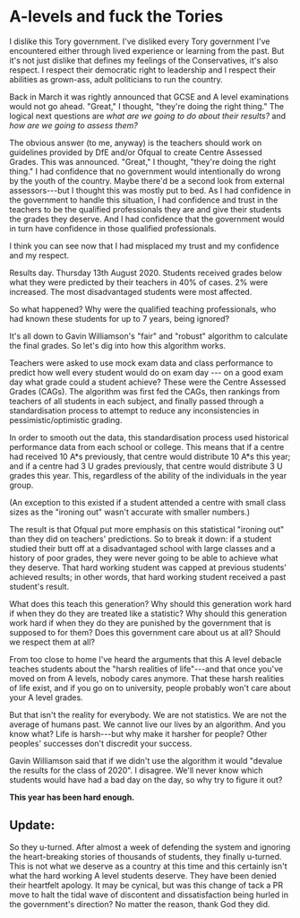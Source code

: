 # A-levels and fuck the Tories

I dislike this Tory government. I've disliked every Tory government I've encountered either through lived experience or learning from the past. But it's not just dislike that defines my feelings of the Conservatives, it's also respect. I respect their democratic right to leadership and I respect their abilities as grown-ass, adult politicians to run the country.

Back in March it was rightly announced that GCSE and A level examinations would not go ahead. "Great," I thought, "they're doing the right thing." The logical next questions are _what are we going to do about their results?_ and _how are we going to assess them?_

The obvious answer (to me, anyway) is the teachers should work on guidelines provided by DfE and/or Ofqual to create Centre Assessed Grades. This was announced. "Great," I thought, "they're doing the right thing." I had confidence that no government would intentionally do wrong by the youth of the country. Maybe there'd be a second look from external assessors---but I thought this was mostly put to bed. As I had confidence in the government to handle this situation, I had confidence and trust in the teachers to be the qualified professionals they are and give their students the grades they deserve. And I had confidence that the government would in turn have confidence in those qualified professionals.

I think you can see now that I had misplaced my trust and my confidence and my respect.

Results day. Thursday 13th August 2020. Students received grades below what they were predicted by their teachers in 40% of cases. 2% were increased. The most disadvantaged students were most affected.

So what happened? Why were the qualified teaching professionals, who had known these students for up to 7 years, being ignored?

It's all down to Gavin Williamson's "fair" and "robust" algorithm to calculate the final grades. So let's dig into how this algorithm works.

Teachers were asked to use mock exam data and class performance to predict how well every student would do on exam day --- on a good exam day what grade could a student achieve? These were the Centre Assessed Grades (CAGs). The algorithm was first fed the CAGs, then rankings from teachers of all students in each subject, and finally passed through a standardisation process to attempt to reduce any inconsistencies in pessimistic/optimistic grading.

In order to smooth out the data, this standardisation process used historical performance data from each school or college. This means that if a centre had received 10 A\*s previously, that centre would distribute 10 A\*s this year; and if a centre had 3 U grades previously, that centre would distribute 3 U grades this year. This, regardless of the ability of the individuals in the year group.

(An exception to this existed if a student attended a centre with small class sizes as the "ironing out" wasn't accurate with smaller numbers.)

The result is that Ofqual put more emphasis on this statistical "ironing out" than they did on teachers' predictions. So to break it down: if a student studied their butt off at a disadvantaged school with large classes and a history of poor grades, they were never going to be able to achieve what they deserve. That hard working student was capped at previous students' achieved results; in other words, that hard working student received a past student's result.

What does this teach this generation? Why should this generation work hard if when they do they are treated like a statistic? Why should this generation work hard if when they do they are punished by the government that is supposed to for them? Does this government care about us at all? Should we respect them at all?

From too close to home I've heard the arguments that this A level debacle teaches students about the "harsh realities of life"---and that once you've moved on from A levels, nobody cares anymore. That these harsh realities of life exist, and if you go on to university, people probably won't care about your A level grades.

But that isn't the reality for everybody. We are not statistics. We are not the average of humans past. We cannot live our lives by an algorithm. And you know what? Life is harsh---but why make it harsher for people? Other peoples' successes don't discredit your success.

Gavin Williamson said that if we didn't use the algorithm it would "devalue the results for the class of 2020". I disagree. We'll never know which students would have had a bad day on the day, so why try to figure it out?

**This year has been hard enough.**

## Update:
So they u-turned. After almost a week of defending the system and ignoring the heart-breaking stories of thousands of students, they finally u-turned. This is not what we deserve as a country at this time and this certainly isn't what the hard working A level students deserve. They have been denied their heartfelt apology. It may be cynical, but was this change of tack a PR move to halt the tidal wave of discontent and dissatisfaction being hurled in the government's direction? No matter the reason, thank God they did.